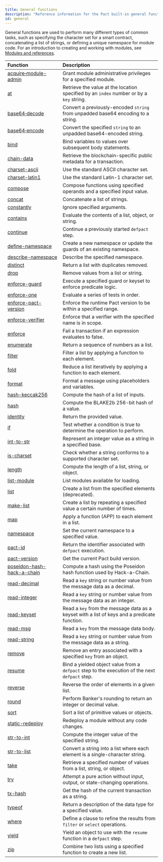 ```yaml
---
title: General functions
description: "Reference information for the Pact built-in general functions."
id: general
---
```


General functions are used to perform many different types of common tasks, such as specifying the character set for a smart contract, concatenating a list of strings, or defining a unique namespace for module code.
For an introduction to creating and working with modules, see [Modules and references](/smart-contracts/modules).


| Function | Description |
| :-------- | :----------- |
| [acquire&#8209;module-admin](/pact-5/General/acquire-module-admin) | Grant module administrative privileges for a specified module.  |
| [at](/pact-5/General/at) | Retrieve the value at the location specified by an `index` number or by a `key` string. |
| [base64&#8209;decode](/pact-5/General/base64-decode) | Convert a previously-encoded `string` from unpadded base64 encoding to a string. |
| [base64&#8209;encode](/pact-5/General/base64-encode) | Convert the specified `string` to an unpadded base64-encoded string. |
| [bind](/pact-5/General/bind) | Bind variables to values over subsequent body statements. |
| [chain-data](/pact-5/General/chain-data) | Retrieve the blockchain-specific public metadata for a transaction. |
| [charset-ascii](/pact-5/General/charset-ascii) | Use the standard ASCII character set. |
| [charset-latin1](/pact-5/General/charset-latin1) | Use the standard Latin-1 character set. |
| [compose](/pact-5/General/compose) | Compose functions using specified operands and a specified input value. |
| [concat](/pact-5/General/concat) | Concatenate a list of strings. |
| [constantly](/pact-5/General/constantly) | Ignore specified arguments. |
| [contains](/pact-5/General/contains) | Evaluate the contents of a list, object, or string. |
| [continue](/pact-5/General/continue) | Continue a previously started `defpact` step. |
| [define-namespace](/pact-5/General/define-namespace) | Create a new namespace or update the guards of an existing namespace. |
| [describe-namespace](/pact-5/General/describe-namespace) | Describe the specified namespace. |
| [distinct](/pact-5/General/distinct) | Return a list with duplicates removed. |
| [drop](/pact-5/General/drop) | Remove values from a list or string. |
| [enforce-guard](/pact-5/General/enforce-guard) | Execute a specified guard or keyset to enforce predicate logic. |
| [enforce-one](/pact-5/General/enforce-one) | Evaluate a series of tests in order. |
| [enforce-pact-version](/pact-5/General/enforce-pact-version) | Enforce the runtime Pact version to be within a specified range. |
| [enforce-verifier](/pact-5/General/enforce-verifier) | Enforce that a verifier with the specified name is in scope. |
| [enforce](/pact-5/General/enforce) | Fail a transaction if an expression evaluates to false. |
| [enumerate](/pact-5/General/enumerate) | Return a sequence of numbers as a list. |
| [filter](/pact-5/General/filter) | Filter a list by applying a function to each element. |
| [fold](/pact-5/General/fold)|  Reduce a list iteratively by applying a function to each element. |
| [format](/pact-5/General/format) | Format a message using placeholders and variables. |
| [hash-keccak256](/pact-5/General/hash-keccak256) | Compute the hash of a list of inputs. |
| [hash](/pact-5/General/hash) | Compute the BLAKE2b 256-bit hash of a value. |
| [identity](/pact-5/General/identity)|  Return the provided value. |
| [if](/pact-5/General/if) | Test whether a condition is true to determine the operation to perform. |
| [int-to-str](/pact-5/General/int-to-str) | Represent an integer value as a string in a specified base.|
| [is-charset](/pact-5/General/is-charset) | Check whether a string conforms to a supported character set.|
| [length](/pact-5/General/length) | Compute the length of a list, string, or object. |
| [list-module](/pact-5/General/list-module) | List modules available for loading.|
| [list](/pact-5/General/list) | Create a list from the specified elements (deprecated). |
| [make-list](/pact-5/General/make-list) | Create a list by repeating a specified value a certain number of times. |
| [map](/pact-5/General/map) | Apply a function (APP) to each element in a list. |
| [namespace](/pact-5/General/namespace) | Set the current namespace to a specified value. |
| [pact-id](/pact-5/General/pact-id) | Return the identifier associated with `defpact` execution.|
| [pact-version](/pact-5/General/pact-version) | Get the current Pact build version.|
| [poseidon-hash-hack-a-chain](/pact-5/General/poseidon-hash-hack-a-chain) | Compute a hash using the Poseidon hash function used by Hack-a-Chain.|
| [read-decimal](/pact-5/General/read-decimal) | Read a `key` string or number value from the message data as a decimal.|
| [read-integer](/pact-5/General/read-integer) | Read a `key` string or number value from the message data as an integer.|
| [read-keyset](/pact-5/General/read-keyset) | Read a `key` from the message data as a keyset with a list of keys and a predicate function.|
| [read-msg](/pact-5/General/read-msg) | Read a `key` from the message data body.|
| [read-string](/pact-5/General/read-string) | Read a `key` string or number value from the message data as a string.|
| [remove](/pact-5/General/remove) | Remove an entry associated with a specified `key` from an object.|
| [resume](/pact-5/General/resume) | Bind a yielded object value from a `defpact` step to the execution of the next `defpact` step.|
| [reverse](/pact-5/General/reverse) | Reverse the order of elements in a given list.|
| [round](/pact-5/General/round)| Perform Banker's rounding to return an integer or decimal value.|
| [sort](/pact-5/General/sort) | Sort a list of primitive values or objects.|
| [static-redeploy](/pact-5/General/static-redeploy) | Redeploy a module without any code changes. |
| [str-to-int](/pact-5/General/str-to-int) | Compute the integer value of the specified string.|
| [str-to-list](/pact-5/General/str-to-list) | Convert a string into a list where each element is a single-character string.|
| [take](/pact-5/General/take) | Retrieve a specified number of values from a list, string, or object.|
| [try](/pact-5/General/try) | Attempt a pure action without input, output, or state-changing operations.|
| [tx-hash](/pact-5/General/tx-hash) | Get the hash of the current transaction as a string.|
| [typeof](/pact-5/General/typeof) | Return a description of the data type for a specified value.|
| [where](/pact-5/General/where) | Define a clause to refine the results from `filter` or `select` operations.|
| [yield](/pact-5/General/yield) | Yield an object to use with the `resume` function in a `defpact` step. |
| [zip](/pact-5/General/zip) | Combine two lists using a specified function to create a new list.|
 
